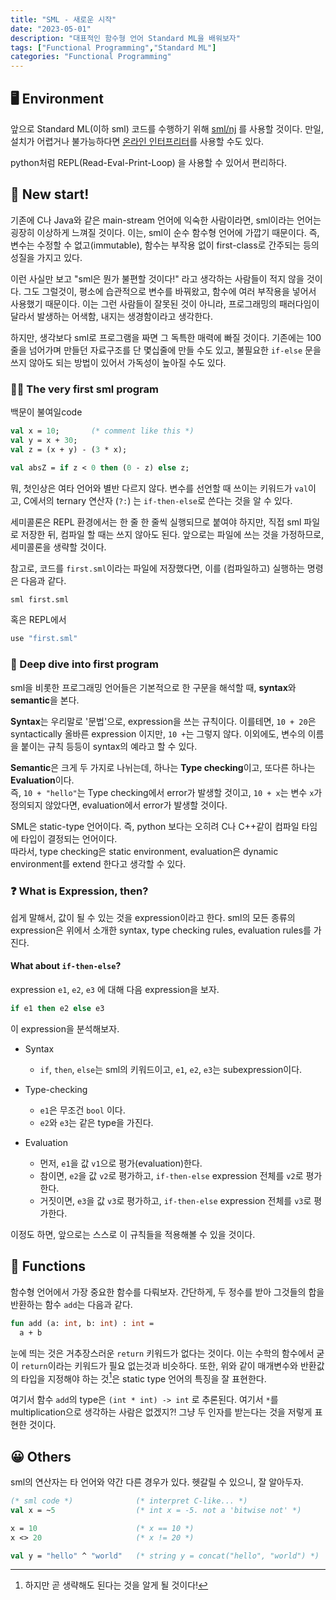 ```yaml
---
title: "SML - 새로운 시작"
date: "2023-05-01"
description: "대표적인 함수형 언어 Standard ML을 배워보자"
tags: ["Functional Programming","Standard ML"]
categories: "Functional Programming"
---
```


## 🖥️ Environment

앞으로 Standard ML(이하 sml) 코드를 수행하기 위해 [sml/nj](https://www.smlnj.org/) 를 사용할 것이다.
만일, 설치가 어렵거나 불가능하다면 [온라인 인터프리터](https://sosml.org/editor)를 사용할 수도 있다.

python처럼 REPL(Read-Eval-Print-Loop) 을 사용할 수 있어서 편리하다.

## 🌅 New start!

기존에 C나 Java와 같은 main-stream 언어에 익숙한 사람이라면, sml이라는 언어는 굉장히 이상하게 느껴질 것이다.
이는, sml이 순수 함수형 언어에 가깝기 때문이다. 즉, 변수는 수정할 수 없고(immutable), 함수는 부작용 없이 first-class로 간주되는 등의 성질을 가지고 있다.

이런 사실만 보고 "sml은 뭔가 불편할 것이다!" 라고 생각하는 사람들이 적지 않을 것이다. 그도 그럴것이, 평소에 습관적으로
변수를 바꿔왔고, 함수에 여러 부작용을 넣어서 사용했기 때문이다. 이는 그런 사람들이 잘못된 것이 아니라, 프로그래밍의 패러다임이 달라서 발생하는
어색함, 내지는 생경함이라고 생각한다.

하지만, 생각보다 sml로 프로그램을 짜면 그 독특한 매력에 빠질 것이다. 기존에는 100줄을 넘어가며 만들던 자료구조를 단 몇십줄에 만들 수도 있고,
불필요한  `if-else` 문을 쓰지 않아도 되는 방법이 있어서 가독성이 높아질 수도 있다.

### 👶🏻 The very first sml program

백문이 불여일code

```sml
val x = 10;       (* comment like this *)
val y = x + 30;
val z = (x + y) - (3 * x);

val absZ = if z < 0 then (0 - z) else z;
```

뭐, 첫인상은 여타 언어와 별반 다르지 않다.
변수를 선언할 때 쓰이는 키워드가 `val`이고, C에서의 ternary 연산자 (`?:`) 는 `if-then-else`로 쓴다는 것을 알 수 있다.

세미콜론은 REPL 환경에서는 한 줄 한 줄씩 실행되므로 붙여야 하지만, 직접 sml 파일로 저장한 뒤, 컴파일 할 때는 쓰지 않아도 된다.
앞으로는 파일에 쓰는 것을 가정하므로, 세미콜론을 생략할 것이다.

참고로, 코드를 `first.sml`이라는 파일에 저장했다면, 이를 (컴파일하고) 실행하는 명령은 다음과 같다.

```sml
sml first.sml
```

혹은 REPL에서

```sml
use "first.sml"
```

### 🌊 Deep dive into first program

sml을 비롯한 프로그래밍 언어들은 기본적으로 한 구문을 해석할 때, **syntax**와 **semantic**을 본다.

**Syntax**는 우리말로 '문법'으로, expression을 쓰는 규칙이다.
이를테면, `10 + 20`은 syntactically 올바른 expression 이지만, `10 +`는 그렇지 않다.
이외에도, 변수의 이름을 붙이는 규칙 등등이 syntax의 예라고 할 수 있다.

**Semantic**은 크게 두 가지로 나뉘는데, 하나는 **Type checking**이고, 또다른 하나는 **Evaluation**이다. \
즉, `10 + "hello"`는 Type checking에서 error가 발생할 것이고, `10 + x`는 변수 `x`가 정의되지 않았다면,
evaluation에서 error가 발생할 것이다.

SML은 static-type 언어이다. 즉, python 보다는 오히려 C나 C++같이 컴파일 타임에 타입이 결정되는 언어이다. \
따라서, type checking은 static environment, evaluation은 dynamic environment를 extend 한다고 생각할 수 있다.

### ❓ What is Expression, then?

쉽게 말해서, 값이 될 수 있는 것을 expression이라고 한다. sml의 모든 종류의 expression은
위에서 소개한 syntax, type checking rules, evaluation rules를 가진다.

#### What about `if-then-else`?

expression `e1`, `e2`, `e3` 에 대해 다음 expression을 보자.

```sml
if e1 then e2 else e3
```

이 expression을 분석해보자.

- Syntax
  - `if`, `then`, `else`는 sml의 키워드이고, `e1`, `e2`, `e3`는 subexpression이다.

- Type-checking
  - `e1`은 무조건 `bool` 이다.
  - `e2`와 `e3`는 같은 type을 가진다.

- Evaluation
  - 먼저, `e1`을 값 `v1`으로 평가(evaluation)한다.
  - 참이면, `e2`을 값 `v2`로 평가하고, `if-then-else` expression 전체를 `v2`로 평가한다.
  - 거짓이면, `e3`을 값 `v3`로 평가하고, `if-then-else` expression 전체를 `v3`로 평가한다.

이정도 하면, 앞으로는 스스로 이 규칙들을 적용해볼 수 있을 것이다.

## 📝 Functions

함수형 언어에서 가장 중요한 함수를 다뤄보자. 간단하게, 두 정수를 받아 그것들의 합을 반환하는 함수 `add`는 다음과 같다.

```sml
fun add (a: int, b: int) : int = 
  a + b
```

눈에 띄는 것은 거추장스러운 `return` 키워드가 없다는 것이다. 이는 수학의 함수에서 굳이 `return`이라는 키워드가 필요 없는것과 비슷하다.
또한, 위와 같이 매개변수와 반환값의 타입을 지정해야 하는 것[^param-type]은 static type 언어의 특징을 잘 표현한다.

[^param-type]: 하지만 곧 생략해도 된다는 것을 알게 될 것이다!

여기서 함수 `add`의 type은 `(int * int) -> int` 로 추론된다. 여기서 `*`를 multiplication으로 생각하는 사람은 없겠지?!
그냥 두 인자를 받는다는 것을 저렇게 표현한 것이다.

## 😀 Others

sml의 연산자는 타 언어와 약간 다른 경우가 있다. 헷갈릴 수 있으니, 잘 알아두자.

```sml
(* sml code *)              (* interpret C-like... *)
val x = ~5                  (* int x = -5. not a 'bitwise not' *)

x = 10                      (* x == 10 *)
x <> 20                     (* x != 20 *)

val y = "hello" ^ "world"   (* string y = concat("hello", "world") *)
```
